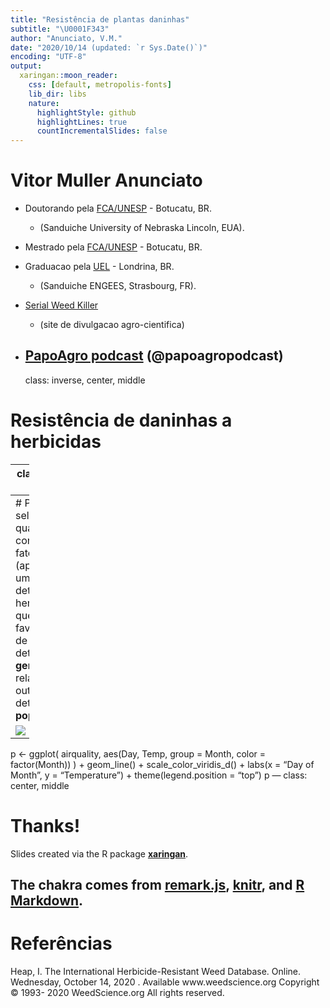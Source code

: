 ```yaml
---
title: "Resistência de plantas daninhas"
subtitle: "\U0001F343"
author: "Anunciato, V.M."
date: "2020/10/14 (updated: `r Sys.Date()`)"
encoding: "UTF-8"
output:
  xaringan::moon_reader:
    css: [default, metropolis-fonts]
    lib_dir: libs
    nature:
      highlightStyle: github
      highlightLines: true
      countIncrementalSlides: false
---
```

# Vitor Muller Anunciato

* Doutorando pela [FCA/UNESP](https://www.fca.unesp.br/) - Botucatu, BR.
  + (Sanduiche University of Nebraska Lincoln, EUA).
  
* Mestrado pela [FCA/UNESP](https://www.fca.unesp.br/) - Botucatu, BR.

* Graduacao pela [UEL](http://portal.uel.br/home/) - Londrina, BR.
  + (Sanduiche ENGEES, Strasbourg, FR).

* [Serial Weed Killer](https://serialweedkiller.netlify.app/)
  + (site de divulgacao agro-cientifica)
  
* [PapoAgro podcast](https://www.papoagro.com.br/) (@papoagropodcast)
---
class: inverse, center, middle

# Resistência de daninhas a herbicidas

---
class: center, midle

# Como surge a resistência?

Se voce so conhece o **martelo** todo problema é um **prego**.

![hammer](https://media.giphy.com/media/lkzQSklzkfqUzSd4j3/giphy.gif)

---
# Pressão de seleção
  + é qualquer conjunto de fatores (aplicacao de um determiando herbicida) que origina o favorecimento de determinados **genes** em relação a outros em determinada **população**.
  
![](https://github.com/vitoranunciato/weedresistenceBR/blob/master/resistenceofweeds_files/figure-html/selection_of_weeds/Slide1.PNG?raw=true)

---
p <- ggplot(
  airquality,
  aes(Day, Temp, group = Month, color = factor(Month))
  ) +
  geom_line() +
  scale_color_viridis_d() +
  labs(x = "Day of Month", y = "Temperature") +
  theme(legend.position = "top")
p
---
class: center, middle

# Thanks!

Slides created via the R package [**xaringan**](https://github.com/yihui/xaringan).

The chakra comes from [remark.js](https://remarkjs.com), [**knitr**](https://yihui.org/knitr), and [R Markdown](https://rmarkdown.rstudio.com).
---
# Referências

Heap, I.  The International Herbicide-Resistant Weed Database.  Online.  Wednesday, October 14, 2020 .  Available  www.weedscience.org Copyright © 1993- 2020 WeedScience.org All rights reserved. 
